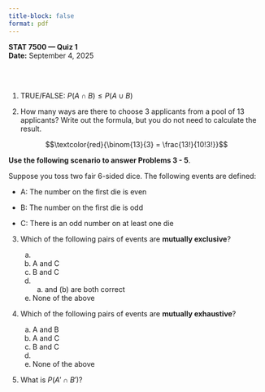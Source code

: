 ```yaml
---
title-block: false
format: pdf
---
```


**STAT 7500 — Quiz 1**  
**Date:** September 4, 2025  
\textbf{\textcolor{red}{SOLUTIONS}}

\
\

1. TRUE/FALSE: $P(A \cap B) \leq P(A \cup B)$
\
    \textcolor{red}{TRUE}

2. How many ways are there to choose 3 applicants from a pool of 13 applicants? Write out the formula, but you do not need to calculate the result. 

$$\textcolor{red}{\binom{13}{3} = \frac{13!}{10!3!}}$$


**Use the following scenario to answer Problems 3 - 5**. 

Suppose you toss two fair 6-sided dice. The following events are defined:

+ A: The number on the first die is even

+ B: The number on the first die is odd

+ C: There is an odd number on at least one die


3. Which of the following pairs of events are **mutually exclusive**?
    a. \textcolor{red}{A and B}
    b. A and C
    c. B and C
    d. (a) and (b) are both correct
    e. None of the above

4. Which of the following pairs of events are **mutually exhaustive**?
    a. A and B
    b. A and C
    c. B and C
    d. \textcolor{red}{(a) and (b) are both correct}
    d. None of the above

5. What is $P(A' \cap B')$?

    \textcolor{red}{$P(A' \cap B') = 0$. To see this, note that $A' \cap B' = \emptyset$, or alternatively $A \cup B = 1$, \\ so by DeMorgan's Laws and Rule of Complements, $P(A' \cap B') = P[(A \cup B)'] = 1 - P(A \cup B) = 1 - 1 = 0$}

